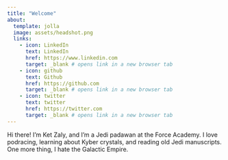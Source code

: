 ```yaml
---
title: "Welcome"
about:
  template: jolla
  image: assets/headshot.png
  links:
    - icon: LinkedIn
      text: LinkedIn
      href: https://www.linkedin.com
      target: _blank # opens link in a new browser tab
    - icon: github
      text: Github
      href: https://github.com
      target: _blank # opens link in a new browser tab
    - icon: twitter
      text: twitter
      href: https://twitter.com
      target: _blank # opens link in a new browser tab
---
```



Hi there! I'm Ket Zaly, and I'm a Jedi padawan at the Force Academy. I love podracing, learning about Kyber crystals, and reading old Jedi manuscripts. One more thing, I hate the Galactic Empire.
